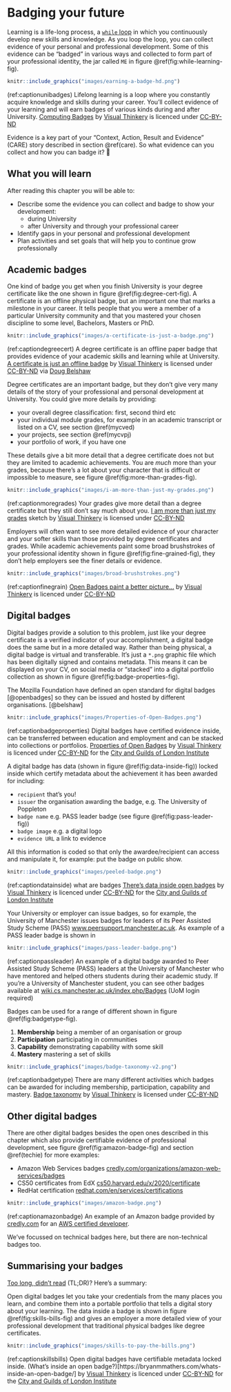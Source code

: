 # Badging your future {#badging}

Learning is a life-long process, a [`while` loop](https://en.wikipedia.org/wiki/While_loop) in which you continuously develop new skills and knowledge. As you loop the loop, you can collect evidence of your personal and professional development. Some of this evidence can be “badged” in various ways and collected to form part of your professional identity, the jar called `ME` in figure \@ref(fig:while-learning-fig).

```r
knitr::include_graphics("images/earning-a-badge-hd.png")
```
(ref:captionunibadges) Lifelong learning is a loop where you constantly acquire knowledge and skills during your career. You'll collect evidence of your learning and will earn badges of various kinds during and after University.  [Computing Badges](https://bryanmmathers.com/computing-badges/) by [Visual Thinkery](https://visualthinkery.com/) is licenced under [CC-BY-ND](https://creativecommons.org/licenses/by-nd/4.0/)

Evidence is a key part of your “Context, Action, Result and Evidence” (CARE) story described in section \@ref(care). So what evidence can you collect and how you can badge it? 📛

## What you will learn {#ilob}
After reading this chapter you will be able to:

<!--* Identify and decide which parts of this book you are going to read-, this fits in introducting you future -->
* Describe some the evidence you can collect and badge to show your development:
    + during University
    + after University and through your professional career
* Identify gaps in your personal and professional development
* Plan activities and set goals that will help you to continue grow professionally

## Academic badges {#academentia}
One kind of badge you get when you finish University is your degree certificate like the one shown in figure \@ref(fig:degree-cert-fig). A certificate is an offline physical badge, but an important one that marks a milestone in your career. It tells people that you were a member of a particular University community and that you mastered your chosen discipline to some level, Bachelors, Masters or PhD.

```r
knitr::include_graphics("images/a-certificate-is-just-a-badge.png")
```
(ref:captiondegreecert) A degree certificate is an offline paper badge that provides evidence of your academic skills and learning while at University. [A certificate is just an offline badge](https://bryanmmathers.com/a-certificate-is-just-an-offline-badge/) by [Visual Thinkery](https://visualthinkery.com/) is licensed under [CC-BY-ND](https://creativecommons.org/licenses/by-nd/4.0/) via [Doug Belshaw](https://dougbelshaw.com/)

Degree certificates are an important badge, but they don't give very many details of the story of your professional and personal development at University. You could give more details by providing:

* your overall degree classification: first, second third etc
* your individual module grades, for example in an academic transcript or listed on a CV, see section \@ref(mycved)
* your projects, see section \@ref(mycvpj)
* your portfolio of work, if you have one

These details give a bit more detail that a degree certificate does not but they are limited to academic achievements. You are *much* more than your grades, because there's a lot about your character that is difficult or impossible to measure, see figure \@ref(fig:more-than-grades-fig).

```r
knitr::include_graphics("images/i-am-more-than-just-my-grades.png")
```

(ref:captionmoregrades) Your grades give more detail than a degree certificate but they still don't say much about you. [I am more than just my grades](https://bryanmmathers.com/i-am-more-than-just-my-grades/) sketch by [Visual Thinkery](https://visualthinkery.com/) is licensed under [CC-BY-ND](https://creativecommons.org/licenses/by-nd/4.0/)

Employers will often want to see more detailed evidence of your character and your softer skills than those provided by degree certificates and grades. While academic achievements paint some broad brushstrokes of your professional identity shown in figure \@ref(fig:fine-grained-fig), they don't help employers see the finer details or evidence.

```r
knitr::include_graphics("images/broad-brushstrokes.png")
```
(ref:captionfinegrain) [Open Badges paint a better picture…](https://bryanmmathers.com/open-badges-paint-a-better-picture/)  by [Visual Thinkery](https://visualthinkery.com/) is licenced under [CC-BY-ND](https://creativecommons.org/licenses/by-nd/4.0/)

<!--
```r
knitr::include_graphics("images/old-school-vs-new-school-credentials-v2.png")
```
(ref:captionoldschool) old school repetition-->

## Digital badges {#digibadge}

Digital badges provide a solution to this problem, just like your degree certificate is a verified indicator of your accomplishment, a digital badge does the same but in a more detailed way. Rather than being physical, a digital badge is virtual and transferable. It's just a `*.png` graphic file which has been digitally signed and contains metadata. This means it can be displayed on your CV, on social media or “stacked” into a digital portfolio collection as shown in figure \@ref(fig:badge-properties-fig).

The Mozilla Foundation have defined an open standard for digital badges [@openbadges] so they can be issued and hosted by different organisations. [@belshaw]


```r
knitr::include_graphics("images/Properties-of-Open-Badges.png")
```
(ref:captionbadgeproperties) Digital badges have certified evidence inside, can be transferred between education and employment and can be stacked into collections or portfolios.  [Properties of Open Badges](https://bryanmmathers.com/properties-open-badges/) by [Visual Thinkery](https://visualthinkery.com/) is licenced under [CC-BY-ND](https://creativecommons.org/licenses/by-nd/4.0/) for the [City and Guilds of London Institute](https://en.wikipedia.org/wiki/City_and_Guilds_of_London_Institute)


A digital badge has data (shown in figure \@ref(fig:data-inside-fig)) locked inside which certify metadata about the achievement it has been awarded for including:

* `recipient` that's you!
* `issuer` the organisation awarding the badge, e.g. The University of Poppleton
* `badge name` e.g. PASS leader badge (see figure \@ref(fig:pass-leader-fig))
* `badge image` e.g. a digital logo
* `evidence URL` a link to evidence
<!--* `badge URL` a link to the badge e.g. https://badges.cs.manchester.ac.uk/media/uploads/badges/595f24cbab4bd9507882e88f535c4e76.png-->

All this information is coded so that only the awardee/recipient can access and manipulate it, for example: put the badge on public show.


```r
knitr::include_graphics("images/peeled-badge.png")
```
(ref:captiondatainside) what are badges [There's data inside open badges](https://bryanmmathers.com/open-badges-data-inside/) by [Visual Thinkery](https://visualthinkery.com/) is licenced under [CC-BY-ND](https://creativecommons.org/licenses/by-nd/4.0/) for the [City and Guilds of London Institute](https://en.wikipedia.org/wiki/City_and_Guilds_of_London_Institute)

Your University or employer can issue badges, so for example, the University of Manchester issues badges for leaders of its Peer Assisted Study Scheme (PASS) [www.peersupport.manchester.ac.uk](http://www.peersupport.manchester.ac.uk/). As example of a PASS leader badge is shown in

```r
knitr::include_graphics("images/pass-leader-badge.png")
```
(ref:captionpassleader) An example of a digital badge awarded to Peer Assisted Study Scheme (PASS) leaders at the University of Manchester who have mentored and helped others students during their academic study. If you're a University of Manchester student, you can see other badges available at [wiki.cs.manchester.ac.uk/index.php/Badges](https://wiki.cs.manchester.ac.uk/index.php/Badges) (UoM login required)

Badges can be used for a range of different shown in figure \@ref(fig:badgetype-fig).

1. **Membership** being a member of an organisation or group
1. **Participation** participating in communities
1. **Capability** demonstrating capability with some skill
1. **Mastery** mastering a set of skills


```r
knitr::include_graphics("images/badge-taxonomy-v2.png")
```
(ref:captionbadgetype) There are many different activities which badges can be awarded for including membership, participation, capability and mastery. [Badge taxonomy](https://bryanmmathers.com/badge-taxonomy-v0-2/) by [Visual Thinkery](https://visualthinkery.com/) is licensed under [CC-BY-ND](https://creativecommons.org/licenses/by-nd/4.0/)

<!--
* What are badges
* What are we doing with them: badging things they are doing already (e.g. PASS leader)
* What next? Open source, portfolios, more consultation with students, more consultation with employers

-->

## Other digital badges {#otherbadges}
There are other digital badges besides the open ones described in this chapter which also provide certifiable evidence of professional development, see figure \@ref(fig:amazon-badge-fig) and section \@ref(techie) for more examples:

* Amazon Web Services badges [credly.com/organizations/amazon-web-services/badges](https://www.credly.com/organizations/amazon-web-services/badges)
* CS50 certificates from EdX [cs50.harvard.edu/x/2020/certificate](https://cs50.harvard.edu/x/2020/certificate/)
* RedHat certification [redhat.com/en/services/certifications](https://www.redhat.com/en/services/certifications)

```r
knitr::include_graphics("images/amazon-badge.png")
```

(ref:captionamazonbadge) An example of an Amazon badge provided by [credly.com](https://info.credly.com/) for an [AWS certified developer](https://www.credly.com/org/amazon-web-services/badge/aws-certified-developer-associate).


We've focussed on technical badges here, but there are non-technical badges too.

## Summarising your badges {#tldrb}

[Too long, didn't read](https://en.wiktionary.org/wiki/too_long;_didn%27t_read) (TL;DR)? Here's a summary:

Open digital badges let you take your credentials from the many places you learn, and combine them into a portable portfolio that tells a digital story about your learning. The data inside a badge is shown in figure \@ref(fig:skills-bills-fig) and gives an employer a more detailed view of your professional development that traditional physical badges like degree certificates.

```r
knitr::include_graphics("images/skills-to-pay-the-bills.png")
```
(ref:captionskillsbills) Open digital badges have certifiable metadata locked inside. (What's inside an open badge?)[https://bryanmmathers.com/whats-inside-an-open-badge/]  by [Visual Thinkery](https://visualthinkery.com/) is licenced under [CC-BY-ND](https://creativecommons.org/licenses/by-nd/4.0/) for the [City and Guilds of London Institute](https://en.wikipedia.org/wiki/City_and_Guilds_of_London_Institute)
